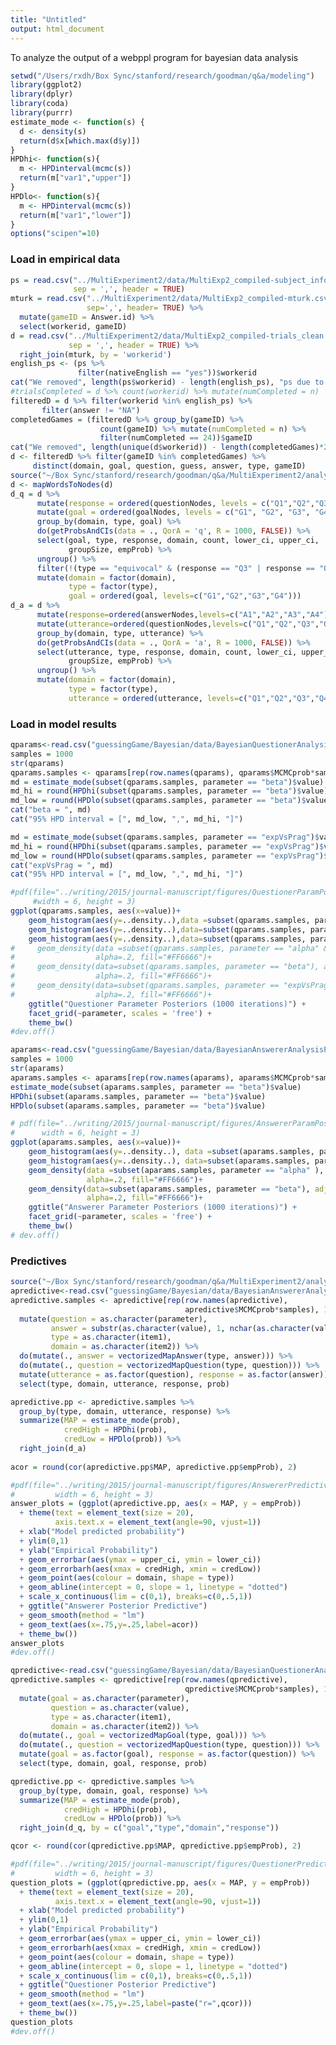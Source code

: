```yaml
---
title: "Untitled"
output: html_document
---
```


To analyze the output of a webppl program for bayesian data analysis

```r
setwd("/Users/rxdh/Box Sync/stanford/research/goodman/q&a/modeling")
library(ggplot2)
library(dplyr)
library(coda)
library(purrr)
estimate_mode <- function(s) {
  d <- density(s)
  return(d$x[which.max(d$y)])
}
HPDhi<- function(s){
  m <- HPDinterval(mcmc(s))
  return(m["var1","upper"])
}
HPDlo<- function(s){
  m <- HPDinterval(mcmc(s))
  return(m["var1","lower"])
}
options("scipen"=10) 
```

### Load in empirical data

```r
ps = read.csv("../MultiExperiment2/data/MultiExp2_compiled-subject_information.csv",
              sep = ',', header = TRUE)
mturk = read.csv("../MultiExperiment2/data/MultiExp2_compiled-mturk.csv",
                 sep=',', header= TRUE) %>%
  mutate(gameID = Answer.id) %>%
  select(workerid, gameID)
d = read.csv("../MultiExperiment2/data/MultiExp2_compiled-trials_clean.csv",  
             sep = ',', header = TRUE) %>%
  right_join(mturk, by = 'workerid')
english_ps <- (ps %>% 
               filter(nativeEnglish == "yes"))$workerid
cat("We removed", length(ps$workerid) - length(english_ps), "ps due to language")
#trialsCompleted = d %>% count(workerid) %>% mutate(numCompleted = n)
filteredD = d %>% filter(workerid %in% english_ps) %>% 
       filter(answer != "NA") 
completedGames = (filteredD %>% group_by(gameID) %>% 
                    count(gameID) %>% mutate(numCompleted = n) %>% 
                    filter(numCompleted == 24))$gameID
cat("We removed", length(unique(d$workerid)) - length(completedGames)*2, "games total")
d <- filteredD %>% filter(gameID %in% completedGames) %>% 
     distinct(domain, goal, question, guess, answer, type, gameID)
source("~/Box Sync/stanford/research/goodman/q&a/MultiExperiment2/analysis/analysisHelpers.R")
d <- mapWordsToNodes(d)
d_q = d %>% 
      mutate(response = ordered(questionNodes, levels = c("Q1","Q2","Q3","Q4"))) %>%
      mutate(goal = ordered(goalNodes, levels = c("G1", "G2", "G3", "G4"))) %>%
      group_by(domain, type, goal) %>%
      do(getProbsAndCIs(data = ., QorA = 'q', R = 1000, FALSE)) %>%
      select(goal, type, response, domain, count, lower_ci, upper_ci,
             groupSize, empProb) %>%
      ungroup() %>%
      filter(!(type == "equivocal" & (response == "Q3" | response == "Q4"))) %>%
      mutate(domain = factor(domain),
             type = factor(type),
             goal = ordered(goal, levels=c("G1","G2","G3","G4")))
d_a = d %>% 
      mutate(response=ordered(answerNodes,levels=c("A1","A2","A3","A4"))) %>%
      mutate(utterance=ordered(questionNodes,levels=c("Q1","Q2","Q3","Q4"))) %>%
      group_by(domain, type, utterance) %>%
      do(getProbsAndCIs(data = ., QorA = 'a', R = 1000, FALSE)) %>%
      select(utterance, type, response, domain, count, lower_ci, upper_ci,
             groupSize, empProb) %>%
      ungroup() %>%
      mutate(domain = factor(domain),
             type = factor(type),
             utterance = ordered(utterance, levels=c("Q1","Q2","Q3","Q4")))
```

### Load in model results

```r
qparams<-read.csv("guessingGame/Bayesian/data/BayesianQuestionerAnalysisParams_flipBothOutside10000.csv", sep = ",", row.names = NULL)
samples = 1000
str(qparams)
qparams.samples <- qparams[rep(row.names(qparams), qparams$MCMCprob*samples), 1:2]
md = estimate_mode(subset(qparams.samples, parameter == "beta")$value)
md_hi = round(HPDhi(subset(qparams.samples, parameter == "beta")$value), 3)
md_low = round(HPDlo(subset(qparams.samples, parameter == "beta")$value), 3)
cat("beta = ", md) 
cat("95% HPD interval = [", md_low, ",", md_hi, "]")

md = estimate_mode(subset(qparams.samples, parameter == "expVsPrag")$value)
md_hi = round(HPDhi(subset(qparams.samples, parameter == "expVsPrag")$value), 3)
md_low = round(HPDlo(subset(qparams.samples, parameter == "expVsPrag")$value), 3)
cat("expVsPrag = ", md) 
cat("95% HPD interval = [", md_low, ",", md_hi, "]")

```

```r
#pdf(file="../writing/2015/journal-manuscript/figures/QuestionerParamPosteriors.pdf",
     #width = 6, height = 3)
ggplot(qparams.samples, aes(x=value))+
    geom_histogram(aes(y=..density..),data =subset(qparams.samples, parameter == "alpha"), binwidth = .25, colour="black", fill="white")+
    geom_histogram(aes(y=..density..),data=subset(qparams.samples, parameter == "beta"), binwidth = .045, colour="black", fill="white")+
    geom_histogram(aes(y=..density..),data=subset(qparams.samples, parameter == "expVsPrag"),binwidth = .1, colour="black", fill="white")+
#     geom_density(data =subset(qparams.samples, parameter == "alpha" & value <= 9), adjust = 1.25,
#                  alpha=.2, fill="#FF6666")+
#     geom_density(data=subset(qparams.samples, parameter == "beta"), adjust = 2,
#                  alpha=.2, fill="#FF6666")+
#     geom_density(data=subset(qparams.samples, parameter == "expVsPrag"),adjust = 1,
#                  alpha=.2, fill="#FF6666")+
    ggtitle("Questioner Parameter Posteriors (1000 iterations)") +
    facet_grid(~parameter, scales = 'free') +
    theme_bw()
#dev.off()
```

```r
aparams<-read.csv("guessingGame/Bayesian/data/BayesianAnswererAnalysisParams_betaFlipOutside.csv", sep = ",", row.names = NULL)
samples = 1000
str(aparams)
aparams.samples <- aparams[rep(row.names(aparams), aparams$MCMCprob*samples), 1:2]
estimate_mode(subset(aparams.samples, parameter == "beta")$value)
HPDhi(subset(aparams.samples, parameter == "beta")$value)
HPDlo(subset(aparams.samples, parameter == "beta")$value)

```

```r
# pdf(file="../writing/2015/journal-manuscript/figures/AnswererParamPosteriors.pdf",
#      width = 6, height = 3)
ggplot(aparams.samples, aes(x=value))+
    geom_histogram(aes(y=..density..), data =subset(aparams.samples, parameter == "alpha" ), binwidth = .1, colour="black", fill="white")+
    geom_histogram(aes(y=..density..), data=subset(aparams.samples, parameter == "beta"), binwidth = .035, colour="black", fill="white")+
    geom_density(data =subset(aparams.samples, parameter == "alpha" ), adjust = 1,
                 alpha=.2, fill="#FF6666")+
    geom_density(data=subset(aparams.samples, parameter == "beta"), adjust = 2,
                 alpha=.2, fill="#FF6666")+
    ggtitle("Answerer Parameter Posteriors (1000 iterations)") +
    facet_grid(~parameter, scales = 'free') +
    theme_bw()
# dev.off()
```

### Predictives

```r
source("~/Box Sync/stanford/research/goodman/q&a/MultiExperiment2/analysis/analysisHelpers.R")
apredictive<-read.csv("guessingGame/Bayesian/data/BayesianAnswererAnalysisPredictives_betaFlipOutside.csv", sep = ",", row.names = NULL)
apredictive.samples <- apredictive[rep(row.names(apredictive), 
                                       apredictive$MCMCprob*samples), 1:5] %>%
  mutate(question = as.character(parameter), 
         answer = substr(as.character(value), 1, nchar(as.character(value)) - 1),
         type = as.character(item1),
         domain = as.character(item2)) %>%
  do(mutate(., answer = vectorizedMapAnswer(type, answer))) %>%
  do(mutate(., question = vectorizedMapQuestion(type, question))) %>%
  mutate(utterance = as.factor(question), response = as.factor(answer)) %>% 
  select(type, domain, utterance, response, prob)

apredictive.pp <- apredictive.samples %>%
  group_by(type, domain, utterance, response) %>%
  summarize(MAP = estimate_mode(prob),
            credHigh = HPDhi(prob),
            credLow = HPDlo(prob)) %>%
  right_join(d_a)
  
acor = round(cor(apredictive.pp$MAP, apredictive.pp$empProb), 2)

#pdf(file="../writing/2015/journal-manuscript/figures/AnswererPredictive.pdf",
#         width = 6, height = 3)
answer_plots = (ggplot(apredictive.pp, aes(x = MAP, y = empProb))
  + theme(text = element_text(size = 20),
          axis.text.x = element_text(angle=90, vjust=1))
  + xlab("Model predicted probability")
  + ylim(0,1)
  + ylab("Empirical Probability")
  + geom_errorbar(aes(ymax = upper_ci, ymin = lower_ci)) 
  + geom_errorbarh(aes(xmax = credHigh, xmin = credLow))
  + geom_point(aes(colour = domain, shape = type))
  + geom_abline(intercept = 0, slope = 1, linetype = "dotted")
  + scale_x_continuous(lim = c(0,1), breaks=c(0,.5,1))
  + ggtitle("Answerer Posterior Predictive")
  + geom_smooth(method = "lm")
  + geom_text(aes(x=.75,y=.25,label=acor))
  + theme_bw())
answer_plots
#dev.off()
```

```r
qpredictive<-read.csv("guessingGame/Bayesian/data/BayesianQuestionerAnalysisPredictives_flipBothOutside10000.csv", sep = ",", row.names = NULL)
qpredictive.samples <- qpredictive[rep(row.names(qpredictive), 
                                       qpredictive$MCMCprob*samples), 1:5] %>%
  mutate(goal = as.character(parameter), 
         question = as.character(value),
         type = as.character(item1),
         domain = as.character(item2)) %>%
  do(mutate(., goal = vectorizedMapGoal(type, goal))) %>%
  do(mutate(., question = vectorizedMapQuestion(type, question))) %>%
  mutate(goal = as.factor(goal), response = as.factor(question)) %>% 
  select(type, domain, goal, response, prob)

qpredictive.pp <- qpredictive.samples %>%
  group_by(type, domain, goal, response) %>%
  summarize(MAP = estimate_mode(prob),
            credHigh = HPDhi(prob),
            credLow = HPDlo(prob)) %>%
  right_join(d_q, by = c("goal","type","domain","response")) 

qcor <- round(cor(qpredictive.pp$MAP, qpredictive.pp$empProb), 2)

#pdf(file="../writing/2015/journal-manuscript/figures/QuestionerPredictive_beta.pdf",
#         width = 6, height = 3)
question_plots = (ggplot(qpredictive.pp, aes(x = MAP, y = empProb))
  + theme(text = element_text(size = 20),
          axis.text.x = element_text(angle=90, vjust=1))
  + xlab("Model predicted probability")
  + ylim(0,1)
  + ylab("Empirical Probability")
  + geom_errorbar(aes(ymax = upper_ci, ymin = lower_ci)) 
  + geom_errorbarh(aes(xmax = credHigh, xmin = credLow))
  + geom_point(aes(colour = domain, shape = type))
  + geom_abline(intercept = 0, slope = 1, linetype = "dotted")
  + scale_x_continuous(lim = c(0,1), breaks=c(0,.5,1))
  + ggtitle("Questioner Posterior Predictive")
  + geom_smooth(method = "lm")
  + geom_text(aes(x=.75,y=.25,label=paste("r=",qcor)))
  + theme_bw())
question_plots
#dev.off()
```